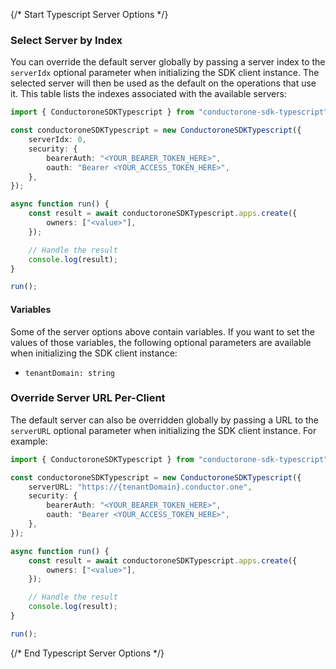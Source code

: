 {/* Start Typescript Server Options */}


### Select Server by Index

You can override the default server globally by passing a server index to the `serverIdx` optional parameter when initializing the SDK client instance. The selected server will then be used as the default on the operations that use it. This table lists the indexes associated with the available servers:



```typescript
import { ConductoroneSDKTypescript } from "conductorone-sdk-typescript";

const conductoroneSDKTypescript = new ConductoroneSDKTypescript({
    serverIdx: 0,
    security: {
        bearerAuth: "<YOUR_BEARER_TOKEN_HERE>",
        oauth: "Bearer <YOUR_ACCESS_TOKEN_HERE>",
    },
});

async function run() {
    const result = await conductoroneSDKTypescript.apps.create({
        owners: ["<value>"],
    });

    // Handle the result
    console.log(result);
}

run();

```

#### Variables

Some of the server options above contain variables. If you want to set the values of those variables, the following optional parameters are available when initializing the SDK client instance:
 * `tenantDomain: string`

### Override Server URL Per-Client

The default server can also be overridden globally by passing a URL to the `serverURL` optional parameter when initializing the SDK client instance. For example:

```typescript
import { ConductoroneSDKTypescript } from "conductorone-sdk-typescript";

const conductoroneSDKTypescript = new ConductoroneSDKTypescript({
    serverURL: "https://{tenantDomain}.conductor.one",
    security: {
        bearerAuth: "<YOUR_BEARER_TOKEN_HERE>",
        oauth: "Bearer <YOUR_ACCESS_TOKEN_HERE>",
    },
});

async function run() {
    const result = await conductoroneSDKTypescript.apps.create({
        owners: ["<value>"],
    });

    // Handle the result
    console.log(result);
}

run();

```
{/* End Typescript Server Options */}
